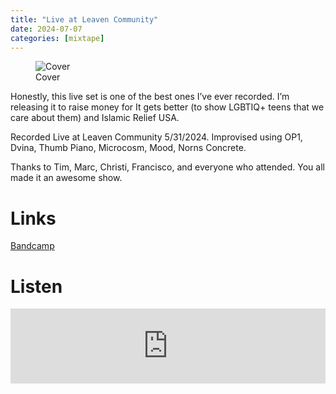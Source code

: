 ```yaml
---
title: "Live at Leaven Community"
date: 2024-07-07
categories: [mixtape]
---
```


![Cover](leaven-cover.jpg) 

Honestly, this live set is one of the best ones I've ever recorded. I'm releasing it to raise money for It gets better (to show LGBTIQ+ teens that we care about them) and Islamic Relief USA.

Recorded Live at Leaven Community 5/31/2024. Improvised using OP1, Dvina, Thumb Piano, Microcosm, Mood, Norns Concrete.

Thanks to Tim, Marc, Christi, Francisco, and everyone who attended. You all made it an awesome show.

# Links

[Bandcamp](https://ooray.bandcamp.com/track/live-at-leaven-community){.btn .btn-primary role="button"} 

# Listen

<iframe style="border: 0; width: 100%; height: 120px;" src="https://bandcamp.com/EmbeddedPlayer/track=2243451732/size=large/bgcol=ffffff/linkcol=0687f5/tracklist=false/artwork=small/transparent=true/" seamless><a href="https://ooray.bandcamp.com/track/live-at-leaven-community">Live at Leaven Community by The OO-Ray</a></iframe>

